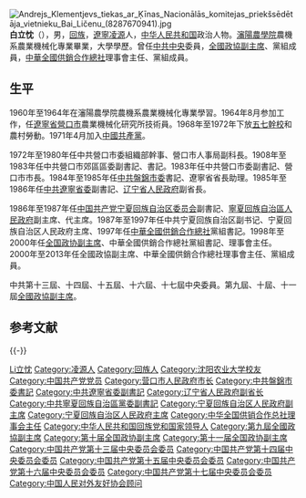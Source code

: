 [[File:Andrejs_Klementjevs_tiekas_ar_Ķīnas_Nacionālās_komitejas_priekšsēdētāja_vietnieku_Bai_Ličenu_(8287670941).jpg|thumb]]
'''白立忱'''（{{bd|1941年|1月|catIdx=Bai白}}），男，[[回族|回族]]，[[辽宁省|遼寧]][[凌源市|凌源]]人，[[中华人民共和国|中华人民共和国]]政治人物。[[沈阳农业大学|瀋陽農學院]]農機系農業機械化專業畢業，大學學歷。曾任[[中国共产党中央委员会|中共中央]]委員，[[中国人民政治协商会议全国委员会|全國政協]][[中国人民政治协商会议全国委员会副主席|副主席]]、黨組成員，[[中華全國供銷合作總社|中華全國供銷合作總社]]理事會主任、黨組成員。

== 生平 ==
1960年至1964年在瀋陽農學院農機系農業機械化專業學習。1964年8月参加工作，任[[遼寧省|遼寧省]][[營口市|營口市]]農業機械化研究所技術員。1968年至1972年下放[[五七幹校|五七幹校]]和農村勞動。1971年4月加入[[中國共產黨|中國共產黨]]。

1972年至1980年任中共營口市委組織部幹事、營口市人事局副科長。1908年至1983年任中共營口市郊區區委副書記、書記。1983年任中共營口市委副書記、營口市市長。1984年至1985年任[[中共盤錦市委|中共盤錦市委]]書記、遼寧省省長助理。1985年至1986年任[[中共遼寧省委|中共遼寧省委]]副書記、[[辽宁省人民政府|辽宁省人民政府]]副省長。

1986年至1987年任[[中国共产党宁夏回族自治区委员会|中国共产党宁夏回族自治区委员会]]副書記、[[寧夏回族自治區人民政府|寧夏回族自治區人民政府]]副主席、代主席。1987年至1997年任中共宁夏回族自治区副书记、宁夏回族自治区人民政府主席、1997年任[[中華全國供銷合作總社|中華全國供銷合作總社]]黨組書記。1998年至2000年任[[中国人民政治协商会议全国委员会副主席|全国政协副主席]]、中華全國供銷合作總社黨組書記、理事會主任。2000年至2013年任全國政協副主席、中華全國供銷合作總社理事會主任、黨組成員。

中共第十三屆、十四屆、十五屆、十六屆、十七屆中央委員。第九屆、十屆、十一屆[[中国人民政治协商会议全国委员会副主席|全國政協副主席]]。

== 参考文献 ==
{{Reflist}}

{{-}}
{{start box}}
{{s-gov|prc}}
{{s-before|[[陈俊生_(全国政协副主席)|陈俊生]]}}
{{s-title|[[中华全国供销合作总社|中华全国供销合作总社]]理事会主任| 1998年2月 - 2008年5月}}
{{s-after|[[李成玉|李成玉]]}}
{{s-before|[[黑伯理|黑伯理]]}}
{{s-title|[[宁夏回族自治区|宁夏回族自治区]][[宁夏回族自治区人民政府|人民政府]]主席|1986年－1997年}}
{{s-after|[[馬啟智|馬啟智]]}}
{{s-ppo|cpc}}
{{s-before|[[白清才|白清才]]}}
{{s-title|[[中华全国供销合作总社|中华全国供销合作总社]]党组书记| 1997年12月 - 2000年9月}}
{{s-after|[[王金山|王金山]]}}
{{end box}}

{{党和国家领导人/卸任|2013}}
{{全国政协副主席}}
{{中华人民共和国宁夏回族自治区正职领导人|nocat}}
{{宁夏行政长官}}
{{Navboxes
| title  = 白立忱在[[中国人民对外友好协会|中国人民对外友好协会]]的职务
| list1  =
{{中国人民对外友好协会第九届全国理事会}}
{{中国人民对外友好协会第十届全国理事会}}
}}

{{Authority control}}
{{DEFAULTSORT:Bai白}}
[[Category:白姓|Li立忱]]
[[Category:凌源人|Category:凌源人]]
[[Category:回族人|Category:回族人]]
[[Category:沈阳农业大学校友|Category:沈阳农业大学校友]]
[[Category:中国共产党党员|Category:中国共产党党员]]
[[Category:营口市人民政府市长|Category:营口市人民政府市长]]
[[Category:中共盤錦市委書記|Category:中共盤錦市委書記]]
[[Category:中共遼寧省委副書記|Category:中共遼寧省委副書記]]
[[Category:辽宁省人民政府副省长|Category:辽宁省人民政府副省长]]
[[Category:中共寧夏回族自治區黨委副書記|Category:中共寧夏回族自治區黨委副書記]]
[[Category:宁夏回族自治区人民政府副主席|Category:宁夏回族自治区人民政府副主席]]
[[Category:宁夏回族自治区人民政府主席|Category:宁夏回族自治区人民政府主席]]
[[Category:中华全国供销合作总社理事会主任|Category:中华全国供销合作总社理事会主任]]
[[Category:中华人民共和国回族党和国家领导人|Category:中华人民共和国回族党和国家领导人]]
[[Category:第九屆全國政協副主席|Category:第九屆全國政協副主席]]
[[Category:第十届全国政协副主席|Category:第十届全国政协副主席]]
[[Category:第十一届全国政协副主席|Category:第十一届全国政协副主席]]
[[Category:中国共产党第十三届中央委员会委员|Category:中国共产党第十三届中央委员会委员]]
[[Category:中国共产党第十四届中央委员会委员|Category:中国共产党第十四届中央委员会委员]]
[[Category:中国共产党第十五届中央委员会委员|Category:中国共产党第十五届中央委员会委员]]
[[Category:中国共产党第十六届中央委员会委员|Category:中国共产党第十六届中央委员会委员]]
[[Category:中国共产党第十七届中央委员会委员|Category:中国共产党第十七届中央委员会委员]]
[[Category:中国人民对外友好协会顾问|Category:中国人民对外友好协会顾问]]
